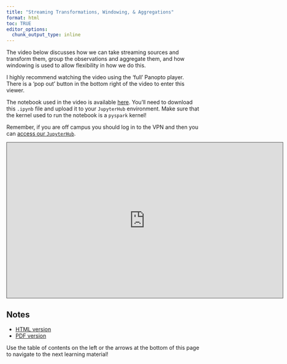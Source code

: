 ```yaml
---
title: "Streaming Transformations, Windowing, & Aggregations"
format: html
toc: TRUE
editor_options: 
  chunk_output_type: inline
---
```


The video below discusses how we can take streaming sources and transform them, group the observations and aggregate them, and how windowing is used to allow flexibility in how we do this. 

I highly recommend watching the video using the 'full' Panopto player. There is a 'pop out' button in the bottom right of the video to enter this viewer.

The notebook used in the video is available <a href = "04_Streaming_Data/Streaming_Data_Notebook.ipynb" target = "_blank">here</a>. You'll need to download this `.ipynb` file and upload it to your `JupyterHub` environment. Make sure that the kernel used to run the notebook is a `pyspark` kernel!

Remember, if you are off campus you should log in to the VPN and then you can [access our `JupyterHub`](https://jhub.cos.ncsu.edu/).


```{=html}
<iframe src="https://ncsu.hosted.panopto.com/Panopto/Pages/Embed.aspx?id=baad418d-ece1-4cad-9d61-b2b1004a1b07&autoplay=false&offerviewer=true&showtitle=true&showbrand=true&captions=false&interactivity=all" height="405" width="720" style="border: 1px solid #464646;" allowfullscreen allow="autoplay" aria-label="Panopto Embedded Video Player" aria-description="05-Transformations, Windowing, &amp; Aggregations" ></iframe>
```

## Notes

- <a href = "05-Transformations_Windowing_Aggregations.html" target = "_blank">HTML version</a>
- <a href = "PDFs/05-Transformations_Windowing_Aggregations.pdf" target = "_blank">PDF version</a>

Use the table of contents on the left or the arrows at the bottom of this page to navigate to the next learning material!